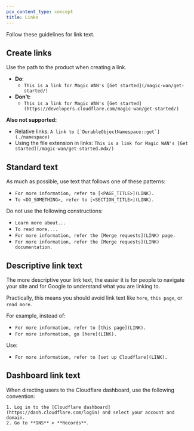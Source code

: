 ```yaml
---
pcx_content_type: concept
title: Links
---
```


Follow these guidelines for link text.

## Create links

Use the path to the product when creating a link.

- **Do**:
  - `This is a link for Magic WAN's [Get started](/magic-wan/get-started/)`
- **Don't:**
  - `This is a link for Magic WAN's [Get started](https://developers.cloudflare.com/magic-wan/get-started/)`

**Also not supported:**

- Relative links: ``A link to [`DurableObjectNamespace::get`](./namespace)``
- Using the file extension in links: `This is a link for Magic WAN's [Get started](/magic-wan/get-started.mdx/)`

## Standard text

As much as possible, use text that follows one of these patterns:

- `For more information, refer to [<PAGE_TITLE>](LINK).`
- `To <DO_SOMETHING>, refer to [<SECTION_TITLE>](LINK).`

Do not use the following constructions:

- `Learn more about...`
- `To read more....`
- `For more information, refer the [Merge requests](LINK) page.`
- `For more information, refer the [Merge requests](LINK) documentation.`

## Descriptive link text

The more descriptive your link text, the easier it is for people to navigate your site and for Google to understand what you are linking to.

Practically, this means you should avoid link text like `here`, `this page`, or `read more`.

For example, instead of:

- `For more information, refer to [this page](LINK).`
- `For more information, go [here](LINK).`

Use:

- `For more information, refer to [set up Cloudflare](LINK).`

## Dashboard link text

When directing users to the Cloudflare dashboard, use the following convention:

```text
1. Log in to the [Cloudflare dashboard](https://dash.cloudflare.com/login) and select your account and domain.
2. Go to **DNS** > **Records**.
```
